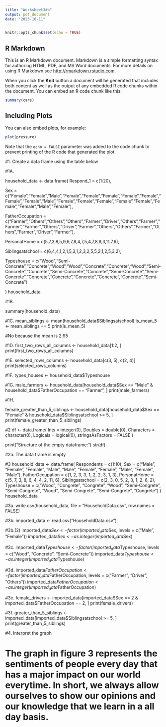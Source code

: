 ```yaml
---
title: "Worksheet3#b"
output: pdf_document
date: "2023-10-11"
---
```


```r
knitr::opts_chunk$set(echo = TRUE)
```

## R Markdown

This is an R Markdown document. Markdown is a simple formatting syntax for authoring HTML, PDF, and MS Word documents. For more details on using R Markdown see <http://rmarkdown.rstudio.com>.

When you click the **Knit** button a document will be generated that includes both content as well as the output of any embedded R code chunks within the document. You can embed an R code chunk like this:

```r
summary(cars)
```

## Including Plots

You can also embed plots, for example:

```r
plot(pressure)
```

Note that the `echo = FALSE` parameter was added to the code chunk to prevent printing of the R code that generated the plot.


#1. Create a data frame using the table below


#1A.


household_data <- data.frame(
  Respond_1 = c(1:20),
  
  Sex = c("Female","Female","Male","Female","Female","Female","Female","Female","Female","Female","Male","Female","Female","Female","Female","Female","Female","Female","Male","Female"),
  
  FatherOccupation = c("Farmer","Others","Others","Others","Farmer","Driver","Others","Farmer","Farmer","Farmer","Others","Driver","Farmer","Others","Others","Farmer","Others","Farmer","Driver","Farmer"),
  
  PersonatHome = c(5,7,3,8,5,9,6,7,8,4,7,5,4,7,8,8,3,11,7,6),
  
  Siblingsatschool = c(6,4,4,1,2,1,5,3,1,2,3,2,5,5,2,1,2,5,3,2),
  
  Typeshouse = c("Wood","Semi-Concrete","Concrete","Wood","Wood","Concrete","Concrete","Wood","Semi-Concrete","Concrete","Semi-Concrete","Concrete","Semi-Concrete","Semi-Concrete","Concrete","Concrete","Concrete","Concrete","Concrete","Semi-Concrete")
  
)
household_data

#1B.

summary(household_data)

#1C.
mean_siblings <- mean(household_data$Siblingsatschool)
is_mean_5 <- mean_siblings == 5
print(is_mean_5)

#No because the mean is 2.95

#1D.
first_two_rows_all_columns <- household_data[1:2, ]
print(first_two_rows_all_columns)

#1E.
selected_rows_columns <- household_data[c(3, 5), c(2, 4)]
print(selected_rows_columns)

#1F.
types_houses <- household_data$Typeshouse

#1G.
male_farmers <- household_data[household_data$Sex == "Male" & household_data$FatherOccupation == "Farmer", ]
print(male_farmers)

#1H.

female_greater_than_5_siblings <- household_data[household_data$Sex == "Female" & household_data$Siblingsatschool >= 5, ]
print(female_greater_than_5_siblings)

#2
df <- data.frame(
  Ints = integer(0),
  Doubles = double(0),
  Characters = character(0),
  Logicals = logical(0),
  stringsAsFactors = FALSE
)

print("Structure of the empty dataframe:")
str(df)


#2a. The data frame is empty

#3
household_data <- data.frame(
  Respondents = c(1:10),
  Sex = c("Male", "Female", "Female", "Male", "Male", "Female", "Female", "Male", "Female", "Male"),
  FatherOccupation = c(1, 2, 3, 3, 1, 2, 2, 3, 1, 3),
  PersonatHome = c(5, 7, 3, 8, 6, 4, 4, 2, 11, 6),
  Siblingsatschool = c(2, 3, 0, 5, 2, 3, 1, 2, 6, 2),
  Typeshouse = c("Wood", "Congrete", "Congrete", "Wood", "Semi-Congrete", "Semi-Congrete", "Wood", "Semi-Congrete", "Semi-Congrete", "Congrete")
)
household_data

#3a.
write.csv(household_data, file = "HouseholdData.csv", row.names = FALSE)

#3b.
imported_data <- read.csv("HouseholdData.csv")


#3b.(2)
imported_data$Sex <- factor(imported_data$Sex, levels = c("Male", "Female"))
imported_data$Sex <- as.integer(imported_data$Sex)

#3c.
imported_data$Typeshouse <- factor(imported_data$Typeshouse, levels = c("Wood", "Concrete", "Semi-Concrete"))
imported_data$Typeshouse <- as.integer(imported_data$Typeshouse)

#3d.
imported_data$FatherOccupation <- factor(imported_data$FatherOccupation, levels = c("Farmer", "Driver", "Others"))
imported_data$FatherOccupation <- as.integer(imported_data$FatherOccupation)

#3e.
female_drivers <- imported_data[imported_data$Sex == 2 & imported_data$FatherOccupation == 2, ]
print(female_drivers)

#3f.
greater_than_5_siblings <- imported_data[imported_data$Siblingsatschool >= 5, ]
print(greater_than_5_siblings)

#4. Interpret the graph

# The graph in figure 3 represents the sentiments of people every day that has a major impact on our world everytime. In short, we always allow ourselves to show our opinions and our knowledge that we learn in a all day basis.